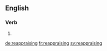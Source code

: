 ==English==

===Verb===
{{head|en|present participle}}

# {{present participle of|reappraise|lang=en}}

[[de:reappraising]]
[[fr:reappraising]]
[[sv:reappraising]]